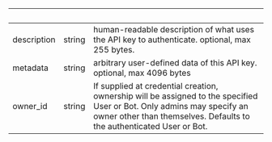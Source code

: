 
| &nbsp;      | &nbsp; | &nbsp;                                                                                                                                                                                          |
| ----------- | ------ | ----------------------------------------------------------------------------------------------------------------------------------------------------------------------------------------------- |
| description | string | human-readable description of what uses the API key to authenticate. optional, max 255 bytes.                                                                                                   |
| metadata    | string | arbitrary user-defined data of this API key. optional, max 4096 bytes                                                                                                                           |
| owner_id    | string | If supplied at credential creation, ownership will be assigned to the specified User or Bot. Only admins may specify an owner other than themselves. Defaults to the authenticated User or Bot. |
